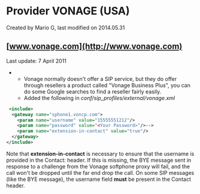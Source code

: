 
# Provider VONAGE (USA) 

 Created by  Mario G, last modified on 2014.05.31

## [www.vonage.com](http://www.vonage.com)

Last update: 7 April 2011

* * Vonage normally doesn't offer a SIP service, but they do offer through resellers a product called "Vonage Business Plus", you can do some Google searches to find a reseller fairly easily.  
   * Added the following in _conf/sip\_profiles/external/vonage.xml_

```xml
 <include>
  <gateway name="sphone1.voncp.com">
    <param name="username" value="15555551212"/> 
    <param name="password" value="<Your Password>"/>-->
    <param name="extension-in-contact" value="true"/>
  </gateway>
</include>
```

Note that **extension-in-contact** is necessary to ensure that the username is provided in the Contact: header. If this is missing, the BYE message sent in response to a challenge from the Vonage softphone proxy will fail, and the call won't be dropped until the far end drop the call. On some SIP messages (like the BYE message), the username field **must** be present in the Contact header.


